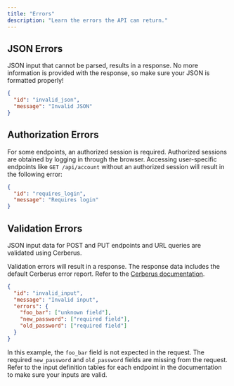 ```yaml
---
title: "Errors"
description: "Learn the errors the API can return."
---
```



## JSON Errors

JSON input that cannot be parsed, results in a <Status code={400} /> response. No more information is provided with the
response, so make sure your JSON is formatted properly!

```json
{
  "id": "invalid_json",
  "message": "Invalid JSON"
}
```

## Authorization Errors

For some endpoints, an authorized session is required. Authorized sessions are obtained by logging in through the browser.
Accessing user-specific endpoints like `GET /api/account` without an authorized session will result in the following
error:

```json
{
  "id": "requires_login",
  "message": "Requires login"
}
```

## Validation Errors

JSON input data for POST and PUT endpoints and URL queries are validated using Cerberus.

Validation errors will result in a <Status code={422} /> response. The response data includes the default
Cerberus error report. Refer to the [Cerberus documentation](http://docs.python-cerberus.org/en/stable/usage.html).

```json
{
  "id": "invalid_input",
  "message": "Invalid input",
  "errors": {
    "foo_bar": ["unknown field"],
    "new_password": ["required field"],
    "old_password": ["required field"]
  }
}
```

In this example, the `foo_bar` field is not expected in the request. The required `new_password` and
`old_password` fields are missing from the request. Refer to the input definition tables for each endpoint in the
documentation to make sure your inputs are valid.
